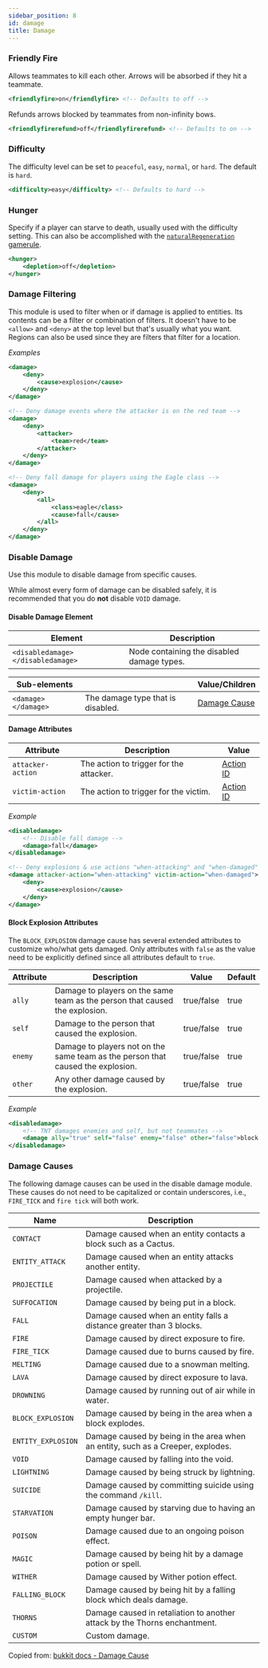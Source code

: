 ```yaml
---
sidebar_position: 8
id: damage
title: Damage
---
```


### Friendly Fire

Allows teammates to kill each other. Arrows will be absorbed if they hit a teammate.

```xml
<friendlyfire>on</friendlyfire> <!-- Defaults to off -->
```

Refunds arrows blocked by teammates from non-infinity bows.

```xml
<friendlyfirerefund>off</friendlyfirerefund> <!-- Defaults to on -->
```

### Difficulty

The difficulty level can be set to `peaceful`, `easy`, `normal`, or `hard`. The default is `hard`.

```xml
<difficulty>easy</difficulty> <!-- Defaults to hard -->
```

### Hunger

Specify if a player can starve to death, usually used with the difficulty setting.
This can also be accomplished with the [`naturalRegeneration` gamerule](/docs/modules/mechanics/gamerules).

```xml
<hunger>
    <depletion>off</depletion>
</hunger>
```

### Damage Filtering

This module is used to filter when or if damage is applied to entities.
Its contents can be a filter or combination of filters.
It doesn't have to be `<allow>` and `<deny>` at the top level but that's usually what you want.
Regions can also be used since they are filters that filter for a location.

_Examples_

```xml
<damage>
    <deny>
        <cause>explosion</cause>
    </deny>
</damage>
```

```xml
<!-- Deny damage events where the attacker is on the red team -->
<damage>
    <deny>
        <attacker>
            <team>red</team>
        </attacker>
    </deny>
</damage>
```

```xml
<!-- Deny fall damage for players using the Eagle class -->
<damage>
    <deny>
        <all>
            <class>eagle</class>
            <cause>fall</cause>
        </all>
    </deny>
</damage>
```

### Disable Damage

Use this module to disable damage from specific causes.

While almost every form of damage can be disabled safely, it is recommended that you do **not** disable `VOID` damage.

#### Disable Damage Element

| Element | Description |
|---|---|
| `<disabledamage> </disabledamage>` | Node containing the disabled damage types. |

| Sub-elements || Value/Children |
|---|---|---|
| `<damage> </damage>` | The damage type that is disabled. | [Damage Cause](#damage-causes) |

#### Damage Attributes

| Attribute | Description | Value |
|---|---|---|
| `attacker-action` | The action to trigger for the attacker. | [Action ID](/docs/modules/mechanics/actions-triggers) |
| `victim-action` | The action to trigger for the victim. | [Action ID](/docs/modules/mechanics/actions-triggers) |

_Example_

```xml
<disabledamage>
    <!-- Disable fall damage -->
    <damage>fall</damage>
</disabledamage>
```

```xml
<!-- Deny explosions & use actions "when-attacking" and "when-damaged" -->
<damage attacker-action="when-attacking" victim-action="when-damaged">
    <deny>
        <cause>explosion</cause>
    </deny>
</damage>
```

#### Block Explosion Attributes

The `BLOCK_EXPLOSION` damage cause has several extended attributes to customize who/what gets damaged. Only attributes with `false` as the value need to be explicitly defined since all attributes default to `true`.

| Attribute | Description | Value | Default |
|---|---|---|---|
| `ally` | Damage to players on the same team as the person that caused the explosion. | <span className="badge badge--primary">true/false</span> | true |
| `self` | Damage to the person that caused the explosion. | <span className="badge badge--primary">true/false</span> | true |
| `enemy` | Damage to players not on the same team as the person that caused the explosion. | <span className="badge badge--primary">true/false</span> | true |
| `other` | Any other damage caused by the explosion. | <span className="badge badge--primary">true/false</span> | true |

_Example_

```xml
<disabledamage>
    <!-- TNT damages enemies and self, but not teammates -->
    <damage ally="true" self="false" enemy="false" other="false">block explosion</damage>
</disabledamage>
```

### Damage Causes

The following damage causes can be used in the disable damage module.
These causes do not need to be capitalized or contain underscores, i.e., `FIRE_TICK` and `fire tick` will both work.

| Name | Description |
|---|---|
| `CONTACT` | Damage caused when an entity contacts a block such as a Cactus. |
| `ENTITY_ATTACK` | Damage caused when an entity attacks another entity. |
| `PROJECTILE` | Damage caused when attacked by a projectile. |
| `SUFFOCATION` | Damage caused by being put in a block. |
| `FALL` | Damage caused when an entity falls a distance greater than 3 blocks. |
| `FIRE` | Damage caused by direct exposure to fire. |
| `FIRE_TICK` | Damage caused due to burns caused by fire. |
| `MELTING` | Damage caused due to a snowman melting. |
| `LAVA` | Damage caused by direct exposure to lava. |
| `DROWNING` | Damage caused by running out of air while in water. |
| `BLOCK_EXPLOSION` | Damage caused by being in the area when a block explodes. |
| `ENTITY_EXPLOSION` | Damage caused by being in the area when an entity, such as a Creeper, explodes. |
| `VOID` | Damage caused by falling into the void. |
| `LIGHTNING` | Damage caused by being struck by lightning. |
| `SUICIDE` | Damage caused by committing suicide using the command `/kill`. |
| `STARVATION` | Damage caused by starving due to having an empty hunger bar. |
| `POISON` | Damage caused due to an ongoing poison effect. |
| `MAGIC` | Damage caused by being hit by a damage potion or spell. |
| `WITHER` | Damage caused by Wither potion effect. |
| `FALLING_BLOCK` | Damage caused by being hit by a falling block which deals damage. |
| `THORNS` | Damage caused in retaliation to another attack by the Thorns enchantment. |
| `CUSTOM` | Custom damage. |

Copied from: [bukkit docs - Damage Cause](https://hub.spigotmc.org/javadocs/bukkit/org/bukkit/event/entity/EntityDamageEvent.DamageCause.html)
